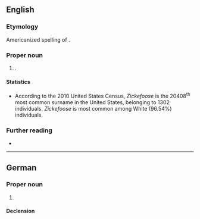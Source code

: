 ==English==

===Etymology===
Americanized spelling of {{der|en|de|Ziegenfuss}}.

===Proper noun===
{{en-proper noun|Zickefooses}}

# {{surname|en|from=German}}.

====Statistics====
* According to the 2010 United States Census, ''Zickefoose'' is the 20408<sup>th</sup> most common surname in the United States, belonging to 1302 individuals. ''Zickefoose'' is most common among White (96.54%) individuals.

===Further reading===
* {{R:en:DAFN}}

----

==German==

===Proper noun===
{{de-proper noun|surname}}

# {{surname|de|rare|from=nicknames}}

====Declension====
{{de-ndecl|surname}}